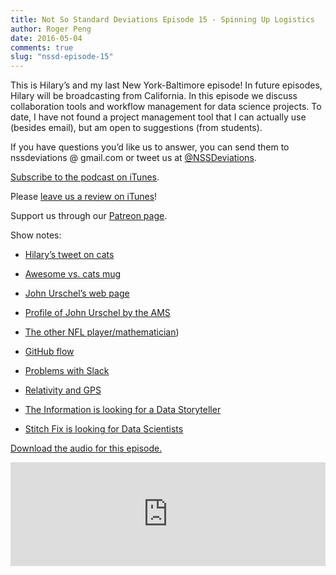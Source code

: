 ```yaml
---
title: Not So Standard Deviations Episode 15 - Spinning Up Logistics
author: Roger Peng
date: 2016-05-04
comments: true
slug: "nssd-episode-15"
---
```


This is Hilary's and my last New York-Baltimore episode! In future
episodes, Hilary will be broadcasting from California. In this episode
we discuss collaboration tools and workflow management for data
science projects. To date, I have not found a project management tool
that I can actually use (besides email), but am open to suggestions
(from students).

If you have questions you’d like us to answer, you can send them to
nssdeviations @ gmail.com or tweet us at [@NSSDeviations](https://twitter.com/nssdeviations).

[Subscribe to the podcast on iTunes](https://itunes.apple.com/us/podcast/not-so-standard-deviations/id1040614570).

Please [leave us a review on iTunes](https://itunes.apple.com/us/podcast/not-so-standard-deviations/id1040614570)!

Support us through our [Patreon page](https://www.patreon.com/NSSDeviations?ty=h).

Show notes:

* [Hilary’s tweet on cats](http://twitter.com/hspter/status/725411087110299649)

* [Awesome vs. cats mug](http://www.etsy.com/listing/185113916/…mug-coffee-cup-tea)

* [John Urschel’s web page](http://math.mit.edu/~urschel/)

* [Profile of John Urschel by the AMS](http://www.ams.org/publications/journa…1602/rnoti-p148.pdf)

* [The other NFL player/mathematician](http://en.wikipedia.org/wiki/Frank_Ryan_…merican_football))

* [GitHub flow](http://guides.github.com/introduction/flow/)

* [Problems with Slack](http://www.theinformation.com/articles/why-…a-product-fix)

* [Relativity and GPS](http://www.astronomy.ohio-state.edu/~pogge/Ast…5/gps.html)

* [The Information is looking for a Data Storyteller](http://www.theinformation.com/become-a-data…e-information)

* [Stitch Fix is looking for Data Scientists](http://www.stitchfix.com/careers?gh_jid=1…46?gh_jid=169746)

<a href="https://soundcloud.com/nssd-podcast/nssd-episode-15-spinning-up-logistics">Download the audio for this episode.</a>

<iframe width="100%" height="166" scrolling="no" frameborder="no" src="https://w.soundcloud.com/player/?url=https%3A//api.soundcloud.com/tracks/261374684&amp;color=ff5500&amp;auto_play=false&amp;hide_related=false&amp;show_comments=true&amp;show_user=true&amp;show_reposts=false"></iframe>
